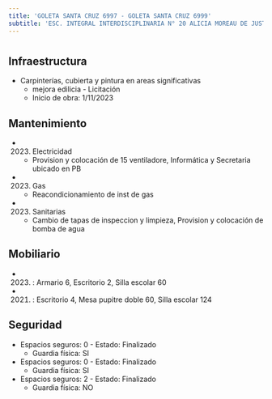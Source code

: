 ```yaml
---
title: 'GOLETA SANTA CRUZ 6997 - GOLETA SANTA CRUZ 6999'
subtitle: 'ESC. INTEGRAL INTERDISCIPLINARIA N° 20 ALICIA MOREAU DE JUSTO - EPA N° 21 SOLDADO DE MALVINAS - EPC N° 21 SOLDADO DE MALVINAS - JIC N° 10/20°'
---
```


#
## Infraestructura

* Carpinterías, cubierta y pintura en areas significativas 
    + mejora edilicia - Licitación 
    + Inicio de obra: 1/11/2023 






## Mantenimiento

*  (2023) Electricidad 
    + Provision y colocación de 15 ventiladore, Informática y Secretaria ubicado en PB

*  (2023) Gas 
    + Reacondicionamiento de inst de gas

*  (2023) Sanitarias 
    + Cambio de tapas de inspeccion y limpieza, Provision y colocación de bomba de agua





## Mobiliario

*  (2023) : Armario 6, Escritorio 2, Silla escolar 60 

*  (2021) : Escritorio 4, Mesa pupitre doble 60, Silla escolar 124 





## Seguridad

*  Espacios seguros: 0 - Estado: Finalizado 
    + Guardia física: SI

*  Espacios seguros: 0 - Estado: Finalizado 
    + Guardia física: SI

*  Espacios seguros: 2 - Estado: Finalizado 
    + Guardia física: NO



